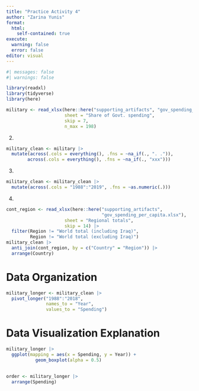 ```yaml
---
title: "Practice Activity 4"
author: "Zarina Yunis"
format: 
  html:
    self-contained: true
execute:
  warning: false
  error: false
editor: visual
---
```


```r
#| messages: false
#| warnings: false

library(readxl)
library(tidyverse)
library(here)

military <- read_xlsx(here::here("supporting_artifacts", "gov_spending_per_capita.xlsx"),
                      sheet = "Share of Govt. spending",
                      skip = 7,
                      n_max = 198)
```

2.  

```r

military_clean <- military |> 
  mutate(across(.cols = everything(), .fns = ~na_if(., ". .")),
        across(.cols = everything(), .fns = ~na_if(., "xxx")))
```

3.  

```r

military_clean <- military_clean |> 
  mutate(across(.cols = "1988":"2019", .fns = ~as.numeric(.)))
```

4.  

```r

cont_region <- read_xlsx(here::here("supporting_artifacts",
                                    "gov_spending_per_capita.xlsx"), 
                      sheet = "Regional totals", 
                      skip = 14) |> 
  filter(Region != "World total (including Iraq)", 
         Region != "World total (excluding Iraq)")
military_clean |> 
  anti_join(cont_region, by = c("Country" = "Region")) |> 
  arrange(Country)
```

# Data Organization

```r
military_longer <- military_clean |> 
  pivot_longer("1988":"2018", 
               names_to = "Year",
               values_to = "Spending")
```

# Data Visualization Explanation

```r
military_longer |> 
  ggplot(mapping = aes(x = Spending, y = Year)) +
           geom_boxplot(alpha = 0.5)
            
```

```r
order <- military_longer |> 
  arrange(Spending)
```
